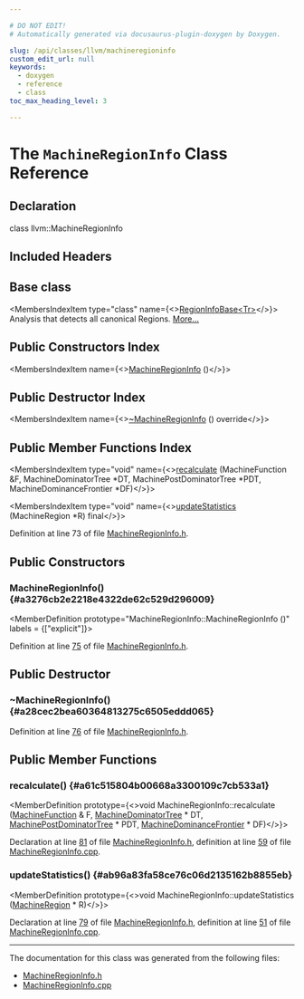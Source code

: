 ```yaml
---

# DO NOT EDIT!
# Automatically generated via docusaurus-plugin-doxygen by Doxygen.

slug: /api/classes/llvm/machineregioninfo
custom_edit_url: null
keywords:
  - doxygen
  - reference
  - class
toc_max_heading_level: 3

---
```





# The `MachineRegionInfo` Class Reference

<DoxygenPage pluginConfig={pluginConfig}>



## Declaration

<CodeBlock>class llvm::MachineRegionInfo</CodeBlock>

## Included Headers

<IncludesList>
<IncludesListItem
  filePath="llvm/CodeGen/MachineRegionInfo.h"
  permalink="/docs/api/files/include/include/llvm/include/llvm/codegen/machineregioninfo-h"
  isLocal="true" />
</IncludesList>

## Base class

<MembersIndex>

<MembersIndexItem
  type="class"
  name={<><a href="/docs/api/classes/llvm/regioninfobase">RegionInfoBase&lt;Tr&gt;</a></>}>
Analysis that detects all canonical Regions. <a href="/docs/api/classes/llvm/regioninfobase/#details">More...</a>
</MembersIndexItem>

</MembersIndex>

## Public Constructors Index

<MembersIndex>

<MembersIndexItem
  name={<><a href="#a3276cb2e2218e4322de62c529d296009">MachineRegionInfo</a> ()</>}>
</MembersIndexItem>

</MembersIndex>

## Public Destructor Index

<MembersIndex>

<MembersIndexItem
  name={<><a href="#a28cec2bea60364813275c6505eddd065">~MachineRegionInfo</a> () override</>}>
</MembersIndexItem>

</MembersIndex>

## Public Member Functions Index

<MembersIndex>

<MembersIndexItem
  type="void"
  name={<><a href="#a61c515804b00668a3300109c7cb533a1">recalculate</a> (MachineFunction &amp;F, MachineDominatorTree &#42;DT, MachinePostDominatorTree &#42;PDT, MachineDominanceFrontier &#42;DF)</>}>
</MembersIndexItem>

<MembersIndexItem
  type="void"
  name={<><a href="#ab96a83fa58ce76c06d2135162b8855eb">updateStatistics</a> (MachineRegion &#42;R) final</>}>
</MembersIndexItem>

</MembersIndex>


Definition at line 73 of file <a href="/docs/api/files/include/include/llvm/include/llvm/codegen/machineregioninfo-h">MachineRegionInfo.h</a>.

<SectionDefinition>

## Public Constructors

### MachineRegionInfo() {#a3276cb2e2218e4322de62c529d296009}

<MemberDefinition
  prototype="MachineRegionInfo::MachineRegionInfo ()"
  labels = {["explicit"]}>

Definition at line <a href="/docs/api/files/include/include/llvm/include/llvm/codegen/machineregioninfo-h/#l00075">75</a> of file <a href="/docs/api/files/include/include/llvm/include/llvm/codegen/machineregioninfo-h">MachineRegionInfo.h</a>.
</MemberDefinition>

</SectionDefinition>

<SectionDefinition>

## Public Destructor

### ~MachineRegionInfo() {#a28cec2bea60364813275c6505eddd065}

<MemberDefinition
  prototype="MachineRegionInfo::~MachineRegionInfo ()">

Definition at line <a href="/docs/api/files/include/include/llvm/include/llvm/codegen/machineregioninfo-h/#l00076">76</a> of file <a href="/docs/api/files/include/include/llvm/include/llvm/codegen/machineregioninfo-h">MachineRegionInfo.h</a>.
</MemberDefinition>

</SectionDefinition>

<SectionDefinition>

## Public Member Functions

### recalculate() {#a61c515804b00668a3300109c7cb533a1}

<MemberDefinition
  prototype={<>void MachineRegionInfo::recalculate (<a href="/docs/api/classes/llvm/machinefunction">MachineFunction</a> &amp; F, <a href="/docs/api/classes/llvm/machinedominatortree">MachineDominatorTree</a> &#42; DT, <a href="/docs/api/classes/llvm/machinepostdominatortree">MachinePostDominatorTree</a> &#42; PDT, <a href="/docs/api/classes/llvm/machinedominancefrontier">MachineDominanceFrontier</a> &#42; DF)</>}>

Declaration at line <a href="/docs/api/files/include/include/llvm/include/llvm/codegen/machineregioninfo-h/#l00081">81</a> of file <a href="/docs/api/files/include/include/llvm/include/llvm/codegen/machineregioninfo-h">MachineRegionInfo.h</a>, definition at line <a href="/docs/api/files/lib/lib/codegen/machineregioninfo-cpp/#l00059">59</a> of file <a href="/docs/api/files/lib/lib/codegen/machineregioninfo-cpp">MachineRegionInfo.cpp</a>.
</MemberDefinition>

### updateStatistics() {#ab96a83fa58ce76c06d2135162b8855eb}

<MemberDefinition
  prototype={<>void MachineRegionInfo::updateStatistics (<a href="/docs/api/classes/llvm/machineregion">MachineRegion</a> &#42; R)</>}>

Declaration at line <a href="/docs/api/files/include/include/llvm/include/llvm/codegen/machineregioninfo-h/#l00079">79</a> of file <a href="/docs/api/files/include/include/llvm/include/llvm/codegen/machineregioninfo-h">MachineRegionInfo.h</a>, definition at line <a href="/docs/api/files/lib/lib/codegen/machineregioninfo-cpp/#l00051">51</a> of file <a href="/docs/api/files/lib/lib/codegen/machineregioninfo-cpp">MachineRegionInfo.cpp</a>.
</MemberDefinition>

</SectionDefinition>

<hr/>

The documentation for this class was generated from the following files:

<ul>
<li><a href="/docs/api/files/include/include/llvm/include/llvm/codegen/machineregioninfo-h">MachineRegionInfo.h</a></li>
<li><a href="/docs/api/files/lib/lib/codegen/machineregioninfo-cpp">MachineRegionInfo.cpp</a></li>
</ul>

</DoxygenPage>
